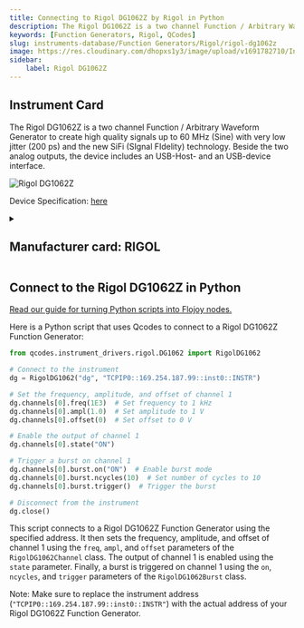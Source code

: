 ```yaml
---
title: Connecting to Rigol DG1062Z by Rigol in Python
description: The Rigol DG1062Z is a two channel Function / Arbitrary Waveform Generator to create high quality signals up to 60 MHz (Sine) with very low jitter (200 ps) and the new SiFi (SIgnal FIdelity) technology. Beside the two analog outputs, the device includes an USB-Host- and an USB-device interface.
keywords: [Function Generators, Rigol, QCodes] 
slug: instruments-database/Function Generators/Rigol/rigol-dg1062z 
image: https://res.cloudinary.com/dhopxs1y3/image/upload/v1691782710/Instruments/Function%20Generators/Rigol-DG1062Z/Rigol-DG1062Z.jpg
sidebar:
    label: Rigol DG1062Z 
---
```



## Instrument Card

The Rigol DG1062Z is a two channel Function / Arbitrary Waveform Generator to create high quality signals up to 60 MHz (Sine) with very low jitter (200 ps) and the new SiFi (SIgnal FIdelity) technology. Beside the two analog outputs, the device includes an USB-Host- and an USB-device interface.



![Rigol DG1062Z](https://res.cloudinary.com/dhopxs1y3/image/upload/v1691782710/Instruments/Function%20Generators/Rigol-DG1062Z/Rigol-DG1062Z.jpg)

Device Specification: [here](/instruments-database/all-instruments)

<details style={{ marginTop: "15px"}}>
<summary><h2 style={{display:'inline'}}>Manufacturer card: RIGOL</h2></summary>

![RIGOL](https://res.cloudinary.com/dhopxs1y3/image/upload/v1692806170/Instruments/Vendor%20Logos/Rigol.png)

RIGOL Technologies, Inc. specializes in development and production of test and measuring equipment and is one of the fastest growing Chinese companies in this sphere.
RIGOL’s line of products includes [digital storage oscilloscopes](https://www.tmatlantic.com/e-store/index.php?SECTION_ID=227), [function/arbitrary waveform generators](https://www.tmatlantic.com/e-store/index.php?SECTION_ID=230), [digital multimeters](https://www.tmatlantic.com/e-store/index.php?SECTION_ID=233), PC-based devices compatible with LXI standard etc.

- Headquarters: Beijing, China
- Yearly Revenue (millions, USD): 23
- Vendor Website: [here](https://www.rigol.com/)

</details>


<FeaturedInstrumentVideo category="FUNCTION_GENERATORS" />

## Connect to the Rigol DG1062Z in Python

[Read our guide for turning Python scripts into Flojoy nodes.](https://docs.flojoy.ai/contribution/blocks/custom-flojoy-block/)



<Tabs>
<TabItem value="Flojoy" label="Flojoy" className="flojoy-instrument-tabs">

<SectionsCard category="FUNCTION_GENERATORS" manufacturer="Rigol"></SectionsCard>

</TabItem>
<TabItem value="QCodes" label="QCodes">

Here is a Python script that uses Qcodes to connect to a Rigol DG1062Z Function Generator:

```python
from qcodes.instrument_drivers.rigol.DG1062 import RigolDG1062

# Connect to the instrument
dg = RigolDG1062("dg", "TCPIP0::169.254.187.99::inst0::INSTR")

# Set the frequency, amplitude, and offset of channel 1
dg.channels[0].freq(1E3)  # Set frequency to 1 kHz
dg.channels[0].ampl(1.0)  # Set amplitude to 1 V
dg.channels[0].offset(0)  # Set offset to 0 V

# Enable the output of channel 1
dg.channels[0].state("ON")

# Trigger a burst on channel 1
dg.channels[0].burst.on("ON")  # Enable burst mode
dg.channels[0].burst.ncycles(10)  # Set number of cycles to 10
dg.channels[0].burst.trigger()  # Trigger the burst

# Disconnect from the instrument
dg.close()
```

This script connects to a Rigol DG1062Z Function Generator using the specified address. It then sets the frequency, amplitude, and offset of channel 1 using the `freq`, `ampl`, and `offset` parameters of the `RigolDG1062Channel` class. The output of channel 1 is enabled using the `state` parameter. Finally, a burst is triggered on channel 1 using the `on`, `ncycles`, and `trigger` parameters of the `RigolDG1062Burst` class.

Note: Make sure to replace the instrument address (`"TCPIP0::169.254.187.99::inst0::INSTR"`) with the actual address of your Rigol DG1062Z Function Generator.

</TabItem>
</Tabs>